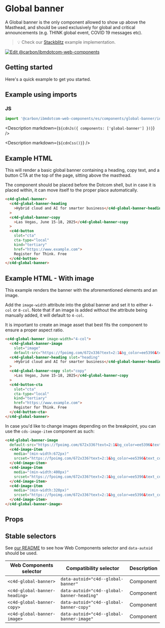 
# Global banner

A Global banner is the only component allowed to show up above the Masthead,
and should be used exclusively for global and critical announcements (e.g. THINK
global event, COVID 19 messages etc).

> 💡 Check our
> [Stackblitz](https://stackblitz.com/github/carbon-design-system/carbon-for-ibm-dotcom/tree/main/packages/web-components/examples/stackblitz/components/global-banner)
> example implementation.

[![Edit @carbon/ibmdotcom-web-components](https://developer.stackblitz.com/img/open_in_stackblitz.svg)](https://stackblitz.com/github/carbon-design-system/carbon-for-ibm-dotcom/tree/main/packages/web-components/examples/codesandbox/components/global-banner)

## Getting started

Here's a quick example to get you started.

## Example using imports

### JS

```javascript
import '@carbon/ibmdotcom-web-components/es/components/global-banner/index.js';
```

<Description markdown={`${cdnJs({ components: ['global-banner'] })}`} />

<Description markdown={`${cdnCss()}`} />

## Example HTML

This will render a basic global banner containing a heading, copy text, and a
button CTA at the top of the page, sitting above the masthead.

The component should be placed before the Dotcom shell, but in case it is placed
within, it can move itself to the proper place automatically.

```html
<c4d-global-banner>
  <c4d-global-banner-heading
    >Hybrid cloud and AI for smarter business</c4d-global-banner-heading
  >
  <c4d-global-banner-copy
    >Las Vegas, June 15-18, 2025</c4d-global-banner-copy
  >
  <c4d-button
    slot="cta"
    cta-type="local"
    kind="tertiary"
    href="https://www.example.com">
    Register for Think. Free
  </c4d-button>
</c4d-global-banner>
```

## Example HTML - With image

This example renders the banner with the aforementioned elements and an image.

Add the `image-width` attribute into the global banner and set it to either
`4-col` or `8-col`. Note that if an image is added without the attribute being
manually added, it will default to `4-col`.

It is important to create an image asset that best fits the component to ensure
a proper aspect ratio.

```html
<c4d-global-banner image-width="4-col">
  <c4d-global-banner-image
    slot="image"
    default-src="https://fpoimg.com/672x336?text=2:1&bg_color=ee5396&text_color=161616"></c4d-global-banner-image>
  <c4d-global-banner-heading slot="heading"
    >Hybrid cloud and AI for smarter business</c4d-global-banner-heading
  >
  <c4d-global-banner-copy slot="copy"
    >Las Vegas, June 15-18, 2025</c4d-global-banner-copy
  >
  <c4d-button-cta
    slot="cta"
    cta-type="local"
    kind="tertiary"
    href="https://www.example.com">
    Register for Think. Free
  </c4d-button-cta>
</c4d-global-banner>
```

In case you'd like to change images depending on the breakpoint, you can use the
`cds-image-item` component as such:

```html
<c4d-global-banner-image
  default-src="https://fpoimg.com/672x336?text=2:1&bg_color=ee5396&text_color=161616">
  <c4d-image-item
    media="(min-width:672px)"
    srcset="https://fpoimg.com/672x336?text=2:1&bg_color=ee5396&text_color=161616">
  </c4d-image-item>
  <c4d-image-item
    media="(min-width:400px)"
    srcset="https://fpoimg.com/672x336?text=2:1&bg_color=ee5396&text_color=161616">
  </c4d-image-item>
  <c4d-image-item
    media="(min-width:320px)"
    srcset="https://fpoimg.com/672x336?text=2:1&bg_color=ee5396&text_color=161616">
  </c4d-image-item>
</c4d-global-banner-image>
```

## Props

<Props of="c4d-global-banner" />

## Stable selectors

See
[our README](https://github.com/carbon-design-system/carbon-for-ibm-dotcom/tree/main/packages/web-components#stable-selectors-for-analytics-and-integratione2e-testing-in-web-components)
to see how Web Components selector and `data-autoid` should be used.

| Web Components selector          | Compatibility selector                        | Description |
| -------------------------------- | --------------------------------------------- | ----------- |
| `<c4d-global-banner>`         | `data-autoid="c4d--global-banner"`         | Component   |
| `<c4d-global-banner-heading>` | `data-autoid="c4d--global-banner-heading"` | Component   |
| `<c4d-global-banner-copy>`    | `data-autoid="c4d--global-banner-copy"`    | Component   |
| `<c4d-global-banner-image>`   | `data-autoid="c4d--global-banner-image"`   | Component   |

<Description markdown={contributing} />
